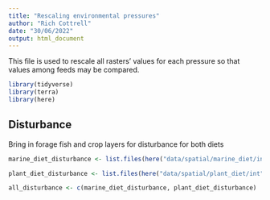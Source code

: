 ```yaml
---
title: "Rescaling environmental pressures"
author: "Rich Cottrell"
date: "30/06/2022"
output: html_document
---
```


This file is used to rescale all rasters' values for each pressure so that values among feeds may be compared.

```r

library(tidyverse)
library(terra)
library(here)

```


## Disturbance

Bring in  forage fish and crop layers for disturbance for both diets

```r

marine_diet_disturbance <- list.files(here("data/spatial/marine_diet/int"), pattern = "disturbance_km2", full.names = TRUE)

plant_diet_disturbance <- list.files(here("data/spatial/plant_diet/int"), pattern = "disturbance_km2", full.names = TRUE)

all_disturbance <- c(marine_diet_disturbance, plant_diet_disturbance)






```











